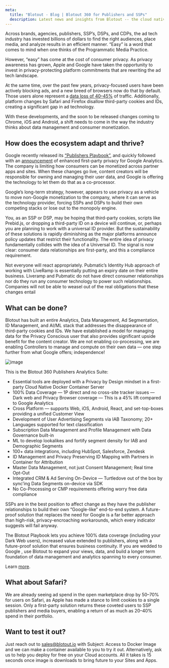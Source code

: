 ```yaml
---
meta:
  title: "Blotout - Blog | Blotout 360 for Publishers and SSPs"
  description: Latest news and insights from Blotout -- the cloud native privacy data engineering platform.
---
```



<Blog title={attributes.meta.title}>

Across brands, agencies, publishers, SSP’s, DSPs, and CDPs, the ad tech industry has invested billions of dollars to find the right audiences, place media, and analyze results in an efficient manner. “Easy” is a word that comes to mind when one thinks of the Programmatic Media Practice.

However, “easy” has come at the cost of consumer privacy. As privacy awareness has grown, Apple and Google have taken the opportunity to invest in privacy-protecting platform commitments that are rewriting the ad tech landscape.

At the same time, over the past few years, privacy-focused users have been actively blocking ads, and a new breed of browsers now do that by default. Those users alone represent a [data loss of 40–45%](https://datareportal.com/reports/digital-2020-global-digital-overview) of traffic. Additionally, platform changes by Safari and Firefox disallow third-party cookies and IDs, creating a significant gap in ad technology.

With these developments, and the soon to be released changes coming to Chrome, iOS and Android, a shift needs to come in the way the industry thinks about data management and consumer monetization.

## How does the ecosystem adapt and thrive?

Google recently released its [“Publishers Playbook”](https://services.google.com/fh/files/misc/publisher_privacy_playbook_v1.1.pdf), and quickly followed with an [announcement](https://www.adexchanger.com/analytics/google-analytics-gets-a-major-privacy-and-machine-learning-focused-overhaul/) of enhanced first-party privacy for Google Analytics. The company is limiting how consumers can be monetized across partner apps and sites. When these changes go live, content creators will be responsible for owning and managing their user data, and Google is offering the technology to let them do that as a co-processor.

Google’s long-term strategy, however, appears to use privacy as a vehicle to move non-Google monetization to the company, where it can serve as the technology provider, forcing SSPs and DSPs to build their own competing stacks or lose out to the monopoly engine.

You, as an SSP or DSP, may be hoping that third-party cookies, scripts like Prebid.js, or dropping a third-party ID on a device will continue, or, perhaps you are planning to work with a universal ID provider. But the sustainability of these solutions is rapidly diminishing as the major platforms announce policy updates that restrict their functionality. The entire idea of privacy fundamentally collides with the idea of a Universal ID. The signal is now clear: consumer data relationships are first-party, and this a compliance requirement.

Not everyone will react appropriately. Pubmatic’s Identity Hub approach of working with LiveRamp is essentially putting an expiry date on their entire business. Liveramp and Pubmatic do not have direct consumer relationships nor do they run any consumer technology to power such relationships. Companies will not be able to weasel out of the real obligations that these changes entail

## What can be done?

Blotout has built an entire Analytics, Data Management, Ad Segmentation, ID Management, and AI/ML stack that addresses the disappearance of third-party cookies and IDs. We have established a model for managing data for the Privacy Conscious user that also provides significant upside benefit for the content creator. We are not enabling co-processing, we are enabling Controllers to manage and compute on their own data — one step further from what Google offers; independence!

![image](/img/blog/blotout360.png)

This is the Blotout 360 Publishers Analytics Suite:

- Essential tools are deployed with a Privacy by Design mindset in a first-party Cloud Native Docker Container Server
- 100% Data Coverage — 1P direct and no cross-site tracker issues — Dark web and Privacy Browser coverage — This is a 45% lift compared to Google Analytics
- Cross Platform — supports Web, iOS, Android, React, and set-top-boxes providing a unified Customer View
- Development of User Advertising Segments via IAB Taxonomy; 20+ Languages supported for text classification
- Subscription Data Management and Profile Management with Data Governance built-in
- ML to develop lookalikes and fortify segment density for IAB and Demographic Segments
- 100+ data integrations, including HubSpot, Salesforce, Zendesk
- ID Management and Privacy Preserving ID Mapping with Partners in Container for Attribution
- Master Data Management, not just Consent Management; Real time Opt-Out
- Integrated CRM & Ad Serving On-Device — Turtledove out of the box by sync’ing Data Segments on-device via SDK
- No Co-Processing or CMP requirements offering worry free data compliance

SSPs are in the best position to affect change as they have the publisher relationships to build their own “Google-like” end-to-end system. A future-proof solution that replaces the need for Google is a far better approach than high-risk, privacy-encroaching workarounds, which every indicator suggests will fail anyway.

The Blotout Playbook lets you achieve 100% data coverage (including your Dark Web users), increased value extended to publishers, along with a future-proof solution that ensures business continuity. If you are wedded to Google , use Blotout to expand your views, data, and build a longer term foundation of data management and analytics spanning to every consumer.

Learn [more](https://blotout.io/).

## What about Safari?

We are already seeing ad spend in the open marketplace drop by 50–70% for users on Safari, as Apple has made a stance to limit cookies to a single session. Only a first-party solution returns these coveted users to SSP publishers and media buyers, enabling a return of as much as 20–40% spend in their portfolio.

## Want to test it out?

Just reach out to sales@blotout.io with Subject: Access to Docker Image and we can make a container available to you to try it out. Alternatively, ask us to help you deploy for free on your Cloud accounts. All it takes is 15 seconds once image is downloads to bring future to your Sites and Apps.

</Blog>
